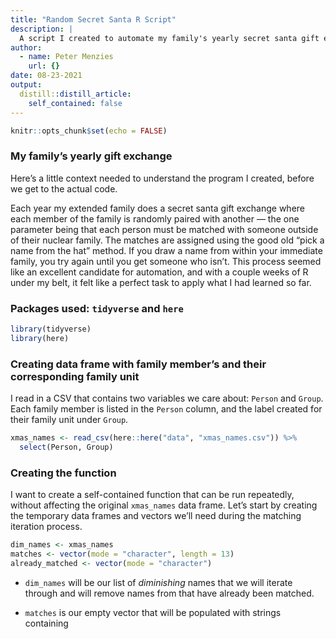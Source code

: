 ```yaml
---
title: "Random Secret Santa R Script"
description: |
  A script I created to automate my family's yearly secret santa gift exchange
author:
  - name: Peter Menzies
    url: {}
date: 08-23-2021
output:
  distill::distill_article:
    self_contained: false
---
```



```r
knitr::opts_chunk$set(echo = FALSE)
```

### My family's yearly gift exchange

Here's a little context needed to understand the program I created, before we get to the actual code. 

Each year my extended family does a secret santa gift exchange where each member of the family is randomly paired with another — the one parameter being that each person must be matched with someone outside of their nuclear family. The matches are assigned using the good old "pick a name from the hat" method. If you draw a name from within your immediate family, you try again until you get someone who isn't. This process seemed like an excellent candidate for automation, and with a couple weeks of R under my belt, it felt like a perfect task to apply what I had learned so far.

### Packages used: `tidyverse` and `here`

```r
library(tidyverse)
library(here)
```


### Creating data frame with family member's and their corresponding family unit

I read in a CSV that contains two variables we care about: `Person` and `Group`. Each family member is listed in the `Person` column, and the label created for their family unit under `Group`. 

```r
xmas_names <- read_csv(here::here("data", "xmas_names.csv")) %>% 
  select(Person, Group) 
```

### Creating the function

I want to create a self-contained function that can be run repeatedly, without affecting the original `xmas_names` data frame. Let's start by creating the temporary data frames and vectors we'll need during the matching iteration process.

```r
dim_names <- xmas_names
matches <- vector(mode = "character", length = 13)
already_matched <- vector(mode = "character")
```

- `dim_names` will be our list of *diminishing* names that we will iterate through and will remove names from that have already been matched. 

- `matches` is our empty vector that will be populated with strings containing 

